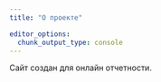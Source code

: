 ```yaml
---
title: "О проекте"

editor_options: 
  chunk_output_type: console
---
```


Сайт создан для онлайн отчетности.
